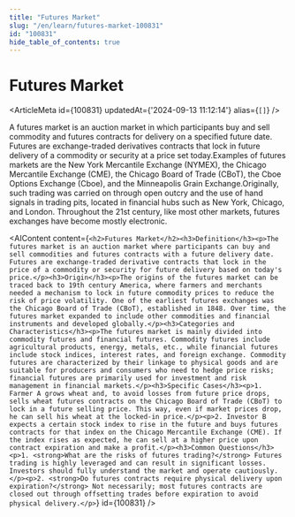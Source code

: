 ```yaml
---
title: "Futures Market"
slug: "/en/learn/futures-market-100831"
id: "100831"
hide_table_of_contents: true
---
```



# Futures Market

<ArticleMeta id={100831} updatedAt={'2024-09-13 11:12:14'} alias={`[]`} />
<div className='border-solid border-b border-t-0 my-4 border-[var(--ifm-color-gray-300)]' />

A futures market is an auction market in which participants buy and sell commodity and futures contracts for delivery on a specified future date. Futures are exchange-traded derivatives contracts that lock in future delivery of a commodity or security at a price set today.Examples of futures markets are the New York Mercantile Exchange (NYMEX), the Chicago Mercantile Exchange (CME), the Chicago Board of Trade (CBoT), the Cboe Options Exchange (Cboe), and the Minneapolis Grain Exchange.Originally, such trading was carried on through open outcry and the use of hand signals in trading pits, located in financial hubs such as New York, Chicago, and London. Throughout the 21st century, like most other markets, futures exchanges have become mostly electronic.

<AIContent content={`<h2>Futures Market</h2><h3>Definition</h3><p>The futures market is an auction market where participants can buy and sell commodities and futures contracts with a future delivery date. Futures are exchange-traded derivative contracts that lock in the price of a commodity or security for future delivery based on today's price.</p><h3>Origin</h3><p>The origins of the futures market can be traced back to 19th century America, where farmers and merchants needed a mechanism to lock in future commodity prices to reduce the risk of price volatility. One of the earliest futures exchanges was the Chicago Board of Trade (CBoT), established in 1848. Over time, the futures market expanded to include other commodities and financial instruments and developed globally.</p><h3>Categories and Characteristics</h3><p>The futures market is mainly divided into commodity futures and financial futures. Commodity futures include agricultural products, energy, metals, etc., while financial futures include stock indices, interest rates, and foreign exchange. Commodity futures are characterized by their linkage to physical goods and are suitable for producers and consumers who need to hedge price risks; financial futures are primarily used for investment and risk management in financial markets.</p><h3>Specific Cases</h3><p>1. Farmer A grows wheat and, to avoid losses from future price drops, sells wheat futures contracts on the Chicago Board of Trade (CBoT) to lock in a future selling price. This way, even if market prices drop, he can sell his wheat at the locked-in price.</p><p>2. Investor B expects a certain stock index to rise in the future and buys futures contracts for that index on the Chicago Mercantile Exchange (CME). If the index rises as expected, he can sell at a higher price upon contract expiration and make a profit.</p><h3>Common Questions</h3><p>1. <strong>What are the risks of futures trading?</strong> Futures trading is highly leveraged and can result in significant losses. Investors should fully understand the market and operate cautiously.</p><p>2. <strong>Do futures contracts require physical delivery upon expiration?</strong> Not necessarily; most futures contracts are closed out through offsetting trades before expiration to avoid physical delivery.</p>`} id={100831} />
